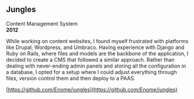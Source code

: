 ## Jungles

Content Management System  
**2012**

While working on content websites, I found myself frustrated with platforms like Drupal, Wordpress, and Umbraco. Having experience with Django and Ruby on Rails, where files and models are the backbone of the application, I decided to create a CMS that followed a similar approach. Rather than dealing with never-ending admin panels and storing all the configuration in a database, I opted for a setup where I could adjust everything through files, version control them and then deploy to a PAAS.

[https://github.com/Enome/jungles](https://github.com/Enome/jungles)
